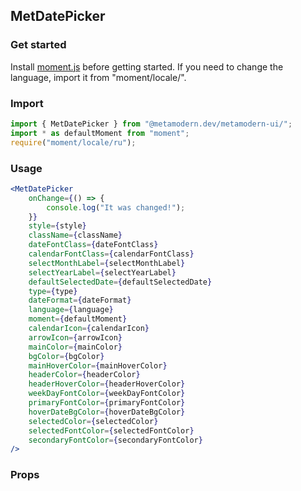 <!--- MetDatePicker.stories.mdx -->


<Meta title="MDX/MetDatePicker" component={MetDatePicker} />

## MetDatePicker

### Get started
Install [moment.js](https://momentjs.com/) before getting started.
If you need to change the language, import it from "moment/locale/".

### Import

```jsx
import { MetDatePicker } from "@metamodern.dev/metamodern-ui/";
import * as defaultMoment from "moment";
require("moment/locale/ru");
```

### Usage

```jsx
<MetDatePicker
    onChange={() => {
        console.log("It was changed!");
    }}
    style={style}
    className={className}
    dateFontClass={dateFontClass}
    calendarFontClass={calendarFontClass}
    selectMonthLabel={selectMonthLabel}
    selectYearLabel={selectYearLabel}
    defaultSelectedDate={defaultSelectedDate}
    type={type}
    dateFormat={dateFormat}
    language={language}
    moment={defaultMoment}
    calendarIcon={calendarIcon}
    arrowIcon={arrowIcon}
    mainColor={mainColor}
    bgColor={bgColor}
    mainHoverColor={mainHoverColor}
    headerColor={headerColor}
    headerHoverColor={headerHoverColor}
    weekDayFontColor={weekDayFontColor}
    primaryFontColor={primaryFontColor}
    hoverDateBgColor={hoverDateBgColor}
    selectedColor={selectedColor}
    selectedFontColor={selectedFontColor}
    secondaryFontColor={secondaryFontColor}
/>
```

### Props

<ArgsTable of={MetDatePicker} />

